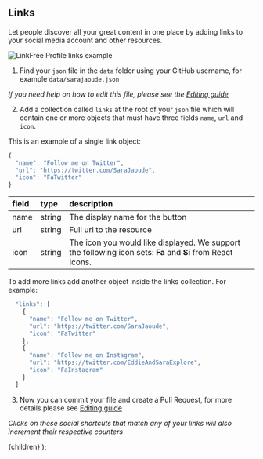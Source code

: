 
## Links

Let people discover all your great content in one place by adding links to your social media account and other resources.

![LinkFree Profile links example](https://user-images.githubusercontent.com/624760/209361460-61d05252-24ce-4417-86b4-72e18f8fec54.png)

1. Find your `json` file in the `data` folder using your GitHub username, for example `data/sarajaoude.json`

_If you need help on how to edit this file, please see the [Editing guide](/docs/how-to-guides/editing)_

2. Add a collection called `links` at the root of your `json` file which will contain one or more objects that must have three fields `name`, `url` and `icon`.

This is an example of a single link object:

```js
{
  "name": "Follow me on Twitter",
  "url": "https://twitter.com/SaraJaoude",
  "icon": "FaTwitter"
}
```

| field | type   | description                                                                                                |
| :---- | :----- | :--------------------------------------------------------------------------------------------------------- |
| name  | string | The display name for the button                                                                            |
| url   | string | Full url to the resource                                                                                   |
| icon  | string | The icon you would like displayed. We support the following icon sets: **Fa** and **Si** from React Icons. |

To add more links add another object inside the links collection. For example:

```js
  "links": [
    {
      "name": "Follow me on Twitter",
      "url": "https://twitter.com/SaraJaoude",
      "icon": "FaTwitter"
    },
    {
      "name": "Follow me on Instagram",
      "url": "https://twitter.com/EddieAndSaraExplore",
      "icon": "FaInstagram"
    }
  ]
```

3. Now you can commit your file and create a Pull Request, for more details please see [Editing guide](/docs/how-to-guides/editing)

_Clicks on these social shortcuts that match any of your links will also increment their respective counters_

  <DocsLayout title="LinkFree Links Documentation">{children}</DocsLayout>
);

